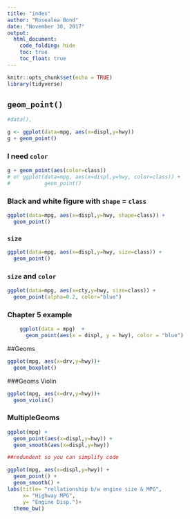 ```yaml
---
title: "index"
author: "Rosealea Bond"
date: "November 30, 2017"
output:
  html_document:
    code_folding: hide
    toc: true
    toc_float: true
---
```


```r
knitr::opts_chunk$set(echo = TRUE)
library(tidyverse)
```

## `geom_point()`

```r

#data(), 

g <- ggplot(data=mpg, aes(x=displ,y=hwy))
g + geom_point()


```

### I need `color`

```r

g + geom_point(aes(color=class))
# or ggplot(data=mpg, aes(x=displ,y=hwy, color=class)) +
#           geom_point() 
```

### Black and white figure with `shape` = `class`

```r

ggplot(data=mpg, aes(x=displ,y=hwy, shape=class)) +
  geom_point() 
```

### `size`

```r

ggplot(data=mpg, aes(x=displ,y=hwy, size=class)) +
  geom_point() 
```

### `size` and `color`

```r

ggplot(data=mpg, aes(x=cty,y=hwy, size=class)) +
  geom_point(alpha=0.2, color="blue") 
```

### Chapter 5 example

```r
    ggplot(data = mpg)  + 
      geom_point(aes(x = displ, y = hwy), color = "blue")


```

##Geoms

```r

ggplot(mpg, aes(x=drv,y=hwy))+
  geom_boxplot()

```

###Geoms Violin

```r

ggplot(mpg, aes(x=drv,y=hwy))+
  geom_violin()

```

### MultipleGeoms 

```r

ggplot(mpg) +
  geom_point(aes(x=displ,y=hwy)) +
  geom_smooth(aes(x=displ,y=hwy))

##redundent so you can simplify code

ggplot(mpg, aes(x=displ,y=hwy)) +
  geom_point() +
  geom_smooth() +
labs(title= "rellationship b/w engine size & MPG",
     x= "Highway MPG", 
     y= "Engine Disp.")+
  theme_bw()
  

```





